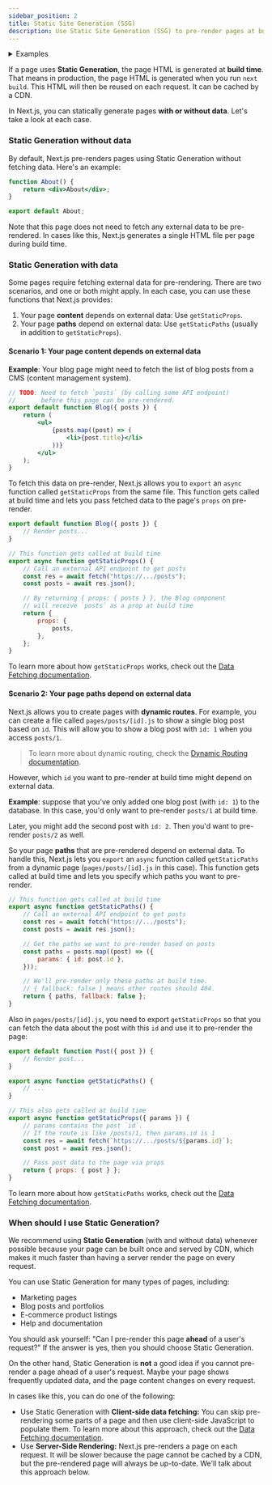 ```yaml
---
sidebar_position: 2
title: Static Site Generation (SSG)
description: Use Static Site Generation (SSG) to pre-render pages at build time.
---
```


<details>
  <summary>Examples</summary>

-   [WordPress Example](https://github.com/vercel/next.js/tree/canary/examples/cms-wordpress)([Demo](https://next-blog-wordpress.vercel.app))
-   [Blog Starter using markdown files](https://github.com/vercel/next.js/tree/canary/examples/blog-starter) ([Demo](https://next-blog-starter.vercel.app/))
-   [DatoCMS Example](https://github.com/vercel/next.js/tree/canary/examples/cms-datocms) ([Demo](https://next-blog-datocms.vercel.app/))
-   [TakeShape Example](https://github.com/vercel/next.js/tree/canary/examples/cms-takeshape) ([Demo](https://next-blog-takeshape.vercel.app/))
-   [Sanity Example](https://github.com/vercel/next.js/tree/canary/examples/cms-sanity) ([Demo](https://next-blog-sanity.vercel.app/))
-   [Prismic Example](https://github.com/vercel/next.js/tree/canary/examples/cms-prismic) ([Demo](https://next-blog-prismic.vercel.app/))
-   [Contentful Example](https://github.com/vercel/next.js/tree/canary/examples/cms-contentful) ([Demo](https://next-blog-contentful.vercel.app/))
-   [Strapi Example](https://github.com/vercel/next.js/tree/canary/examples/cms-strapi) ([Demo](https://next-blog-strapi.vercel.app/))
-   [Prepr Example](https://github.com/vercel/next.js/tree/canary/examples/cms-prepr) ([Demo](https://next-blog-prepr.vercel.app/))
-   [Agility CMS Example](https://github.com/vercel/next.js/tree/canary/examples/cms-agilitycms) ([Demo](https://next-blog-agilitycms.vercel.app/))
-   [Cosmic Example](https://github.com/vercel/next.js/tree/canary/examples/cms-cosmic) ([Demo](https://next-blog-cosmic.vercel.app/))
-   [ButterCMS Example](https://github.com/vercel/next.js/tree/canary/examples/cms-buttercms) ([Demo](https://next-blog-buttercms.vercel.app/))
-   [Storyblok Example](https://github.com/vercel/next.js/tree/canary/examples/cms-storyblok) ([Demo](https://next-blog-storyblok.vercel.app/))
-   [GraphCMS Example](https://github.com/vercel/next.js/tree/canary/examples/cms-graphcms) ([Demo](https://next-blog-graphcms.vercel.app/))
-   [Kontent Example](https://github.com/vercel/next.js/tree/canary/examples/cms-kontent-ai) ([Demo](https://next-blog-kontent.vercel.app/))
-   [Builder.io Example](https://github.com/vercel/next.js/tree/canary/examples/cms-builder-io) ([Demo](https://cms-builder-io.vercel.app/))
-   [TinaCMS Example](https://github.com/vercel/next.js/tree/canary/examples/cms-tina) ([Demo](https://cms-tina-example.vercel.app/))
-   [Static Tweet (Demo)](https://static-tweet.vercel.app/)
-   [Enterspeed Example](https://github.com/vercel/next.js/tree/canary/examples/cms-enterspeed) ([Demo](https://next-blog-demo.enterspeed.com/))

</details>

If a page uses **Static Generation**, the page HTML is generated at **build time**. That means in production, the page HTML is generated when you run `next build`. This HTML will then be reused on each request. It can be cached by a CDN.

In Next.js, you can statically generate pages **with or without data**. Let's take a look at each case.

### Static Generation without data

By default, Next.js pre-renders pages using Static Generation without fetching data. Here's an example:

```jsx
function About() {
	return <div>About</div>;
}

export default About;
```

Note that this page does not need to fetch any external data to be pre-rendered. In cases like this, Next.js generates a single HTML file per page during build time.

### Static Generation with data

Some pages require fetching external data for pre-rendering. There are two scenarios, and one or both might apply. In each case, you can use these functions that Next.js provides:

1. Your page **content** depends on external data: Use `getStaticProps`.
2. Your page **paths** depend on external data: Use `getStaticPaths` (usually in addition to `getStaticProps`).

#### Scenario 1: Your page content depends on external data

**Example**: Your blog page might need to fetch the list of blog posts from a CMS (content management system).

```jsx
// TODO: Need to fetch `posts` (by calling some API endpoint)
//       before this page can be pre-rendered.
export default function Blog({ posts }) {
	return (
		<ul>
			{posts.map((post) => (
				<li>{post.title}</li>
			))}
		</ul>
	);
}
```

To fetch this data on pre-render, Next.js allows you to `export` an `async` function called `getStaticProps` from the same file. This function gets called at build time and lets you pass fetched data to the page's `props` on pre-render.

```jsx
export default function Blog({ posts }) {
	// Render posts...
}

// This function gets called at build time
export async function getStaticProps() {
	// Call an external API endpoint to get posts
	const res = await fetch("https://.../posts");
	const posts = await res.json();

	// By returning { props: { posts } }, the Blog component
	// will receive `posts` as a prop at build time
	return {
		props: {
			posts,
		},
	};
}
```

To learn more about how `getStaticProps` works, check out the [Data Fetching documentation](/docs/pages/building-your-application/data-fetching/get-static-props).

#### Scenario 2: Your page paths depend on external data

Next.js allows you to create pages with **dynamic routes**. For example, you can create a file called `pages/posts/[id].js` to show a single blog post based on `id`. This will allow you to show a blog post with `id: 1` when you access `posts/1`.

> To learn more about dynamic routing, check the [Dynamic Routing documentation](/docs/pages/building-your-application/routing/dynamic-routes).

However, which `id` you want to pre-render at build time might depend on external data.

**Example**: suppose that you've only added one blog post (with `id: 1`) to the database. In this case, you'd only want to pre-render `posts/1` at build time.

Later, you might add the second post with `id: 2`. Then you'd want to pre-render `posts/2` as well.

So your page **paths** that are pre-rendered depend on external data. To handle this, Next.js lets you `export` an `async` function called `getStaticPaths` from a dynamic page (`pages/posts/[id].js` in this case). This function gets called at build time and lets you specify which paths you want to pre-render.

```jsx
// This function gets called at build time
export async function getStaticPaths() {
	// Call an external API endpoint to get posts
	const res = await fetch("https://.../posts");
	const posts = await res.json();

	// Get the paths we want to pre-render based on posts
	const paths = posts.map((post) => ({
		params: { id: post.id },
	}));

	// We'll pre-render only these paths at build time.
	// { fallback: false } means other routes should 404.
	return { paths, fallback: false };
}
```

Also in `pages/posts/[id].js`, you need to export `getStaticProps` so that you can fetch the data about the post with this `id` and use it to pre-render the page:

```jsx
export default function Post({ post }) {
	// Render post...
}

export async function getStaticPaths() {
	// ...
}

// This also gets called at build time
export async function getStaticProps({ params }) {
	// params contains the post `id`.
	// If the route is like /posts/1, then params.id is 1
	const res = await fetch(`https://.../posts/${params.id}`);
	const post = await res.json();

	// Pass post data to the page via props
	return { props: { post } };
}
```

To learn more about how `getStaticPaths` works, check out the [Data Fetching documentation](/docs/pages/building-your-application/data-fetching/get-static-paths).

### When should I use Static Generation?

We recommend using **Static Generation** (with and without data) whenever possible because your page can be built once and served by CDN, which makes it much faster than having a server render the page on every request.

You can use Static Generation for many types of pages, including:

-   Marketing pages
-   Blog posts and portfolios
-   E-commerce product listings
-   Help and documentation

You should ask yourself: "Can I pre-render this page **ahead** of a user's request?" If the answer is yes, then you should choose Static Generation.

On the other hand, Static Generation is **not** a good idea if you cannot pre-render a page ahead of a user's request. Maybe your page shows frequently updated data, and the page content changes on every request.

In cases like this, you can do one of the following:

-   Use Static Generation with **Client-side data fetching:** You can skip pre-rendering some parts of a page and then use client-side JavaScript to populate them. To learn more about this approach, check out the [Data Fetching documentation](/docs/pages/building-your-application/data-fetching/client-side).
-   Use **Server-Side Rendering:** Next.js pre-renders a page on each request. It will be slower because the page cannot be cached by a CDN, but the pre-rendered page will always be up-to-date. We'll talk about this approach below.

